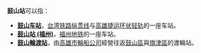 '''鼓山站'''可以指：
* '''[[鼓山车站|鼓山车站]]'''，[[台湾铁路管理局|台湾铁路]][[纵贯线_(南段)|纵贯线]]与[[高雄捷运|高雄捷运]][[高雄捷运环状轻轨|环状轻轨]]的一座车站。
* '''[[鼓山站_(福州)|鼓山站 (福州)]]'''，[[福州地铁|福州地铁]]{{福州地铁线路名|2}}的一座车站。
* '''[[鼓山輪渡站|鼓山輪渡站]]'''，由[[高雄市輪船公司|高雄市輪船公司]]經營往返[[鼓山區|鼓山區]]與[[旗津區|旗津區]]的渡輪站。
{{disambig|Cat=三字车站名消歧义}}